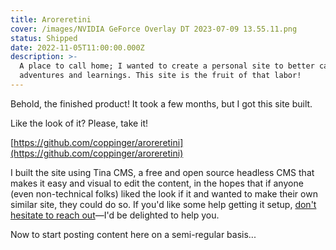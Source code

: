 ```yaml
---
title: Aroreretini
cover: /images/NVIDIA GeForce Overlay DT 2023-07-09 13.55.11.png
status: Shipped
date: 2022-11-05T11:00:00.000Z
description: >-
  A place to call home; I wanted to create a personal site to better capture my
  adventures and learnings. This site is the fruit of that labor!
---
```


Behold, the finished product! It took a few months, but I got this site built.

Like the look of it? Please, take it!

[https://github.com/coppinger/aroreretini](https://github.com/coppinger/aroreretini)

I built the site using Tina CMS, a free and open source headless CMS that makes it easy and visual to edit the content, in the hopes that if anyone (even non-technical folks) liked the look if it and wanted to make their own similar site, they could do so. If you'd like some help getting it setup, [don't hesitate to reach out](aroreretini.dev/contact)—I'd be delighted to help you.

Now to start posting content here on a semi-regular basis...

